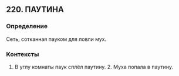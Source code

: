 ## 220. ПАУТИНА
### Определение
Сеть, сотканная пауком для ловли мух.

### Контексты
1. В углу комнаты паук сплёл паутину. 2. Муха попала в паутину.

